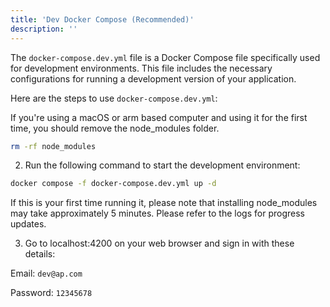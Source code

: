 ```yaml
---
title: 'Dev Docker Compose (Recommended)'
description: ''
---
```


The `docker-compose.dev.yml` file is a Docker Compose file specifically used for development environments. This file includes the necessary configurations for running a development version of your application.

Here are the steps to use `docker-compose.dev.yml`:

<Tip>
If you're using a macOS or arm based computer and using it for the first time, you should remove the node_modules folder.
</Tip>


```bash
rm -rf node_modules
```

2. Run the following command to start the development environment:

```bash
docker compose -f docker-compose.dev.yml up -d
```
<Warning>
If this is your first time running it, please note that installing node_modules may take approximately 5 minutes. Please refer to the logs for progress updates.
</Warning>

3. Go to localhost:4200 on your web browser and sign in with these details:

Email: `dev@ap.com`

Password: `12345678`
